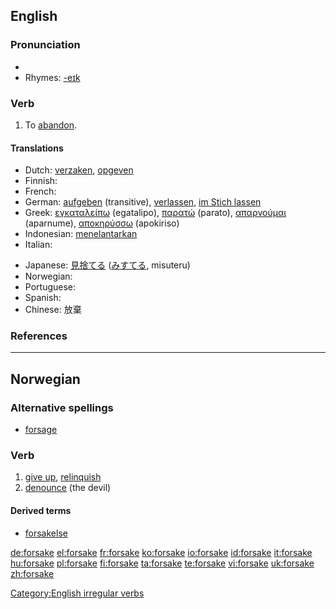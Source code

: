 ==English==

===Pronunciation===
*{{IPA|/'foɻseɪk/}}
*Rhymes: [[Rhymes:English:-eɪk|-eɪk]]

===Verb===
{{en-verb|forsakes|forsaking|forsook|forsaken}}

# To [[abandon]].

====Translations====
{{trans-top|to abandon}}
* Dutch: [[verzaken]], [[opgeven]]
* Finnish: {{t+|fi|hylätä}}
* French: {{t+|fr|abandonner}}
* German: [[aufgeben]] (transitive), [[verlassen]], [[im Stich lassen]]
* Greek: [[εγκαταλείπω]] (egatalipo), [[παρατώ]] (parato), [[απαρνούμαι]] (aparnume), [[αποκηρύσσω]] (apokiriso)
* Indonesian: [[telantar|menelantarkan]]
* Italian: {{t+|it|abbandonare}}
{{trans-mid}}
* Japanese: [[見捨てる]] ([[みすてる]], misuteru)
* Norwegian: {{t-|no|forlate}}
* Portuguese: {{t+|pt|abandonar}}
* Spanish: {{t+|es|abandonar}}
* Chinese: 放棄
{{trans-bottom}}

===References===
{{R:Century 1911}}
{{R:Webster 1913}}

[[Category:English irregular verbs]]

----

==Norwegian==

===Alternative spellings===
*[[forsage]]

===Verb===
{{no-verb-1|forsak}}

# [[give up]], [[relinquish]]
# [[denounce]] (the devil)

====Derived terms====
*[[forsakelse]]

[[de:forsake]]
[[el:forsake]]
[[fr:forsake]]
[[ko:forsake]]
[[io:forsake]]
[[id:forsake]]
[[it:forsake]]
[[hu:forsake]]
[[pl:forsake]]
[[fi:forsake]]
[[ta:forsake]]
[[te:forsake]]
[[vi:forsake]]
[[uk:forsake]]
[[zh:forsake]]